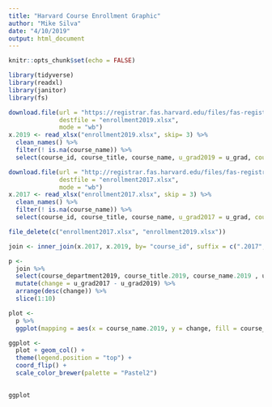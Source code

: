 ```yaml
---
title: "Harvard Course Enrollment Graphic"
author: "Mike Silva"
date: "4/10/2019"
output: html_document
---
```


```r
knitr::opts_chunk$set(echo = FALSE)

```

```r
library(tidyverse)
library(readxl)
library(janitor)
library(fs)

```

```r
download.file(url = "https://registrar.fas.harvard.edu/files/fas-registrar/files/class_enrollment_summary_by_term_3.22.19.xlsx", 
              destfile = "enrollment2019.xlsx", 
              mode = "wb")
x.2019 <- read_xlsx("enrollment2019.xlsx", skip= 3) %>%
  clean_names() %>%
  filter(! is.na(course_name)) %>%
  select(course_id, course_title, course_name, u_grad2019 = u_grad, course_department2019 = course_department)

download.file(url = "http://registrar.fas.harvard.edu/files/fas-registrar/files/class_enrollment_summary_by_term_2017_03_07_final_0.xlsx",
              destfile = "enrollment2017.xlsx",
              mode = "wb")
x.2017 <- read_xlsx("enrollment2017.xlsx", skip = 3) %>%
  clean_names() %>%
  filter(! is.na(course_name)) %>%
  select(course_id, course_title, course_name, u_grad2017 = u_grad, course_department2017 = course_department)

file_delete(c("enrollment2017.xlsx", "enrollment2019.xlsx"))

join <- inner_join(x.2017, x.2019, by= "course_id", suffix = c(".2017", ".2019"))

```

```r
p <- 
  join %>% 
  select(course_department2019, course_title.2019, course_name.2019 , u_grad2017, u_grad2019) %>%
  mutate(change = u_grad2017 - u_grad2019) %>%
  arrange(desc(change)) %>%
  slice(1:10)

plot <-
  p %>%
  ggplot(mapping = aes(x = course_name.2019, y = change, fill = course_department2019))

ggplot <-
  plot + geom_col() +
  theme(legend.position = "top") +
  coord_flip() +
  scale_color_brewer(palette = "Pastel2") 
  

ggplot  
```

